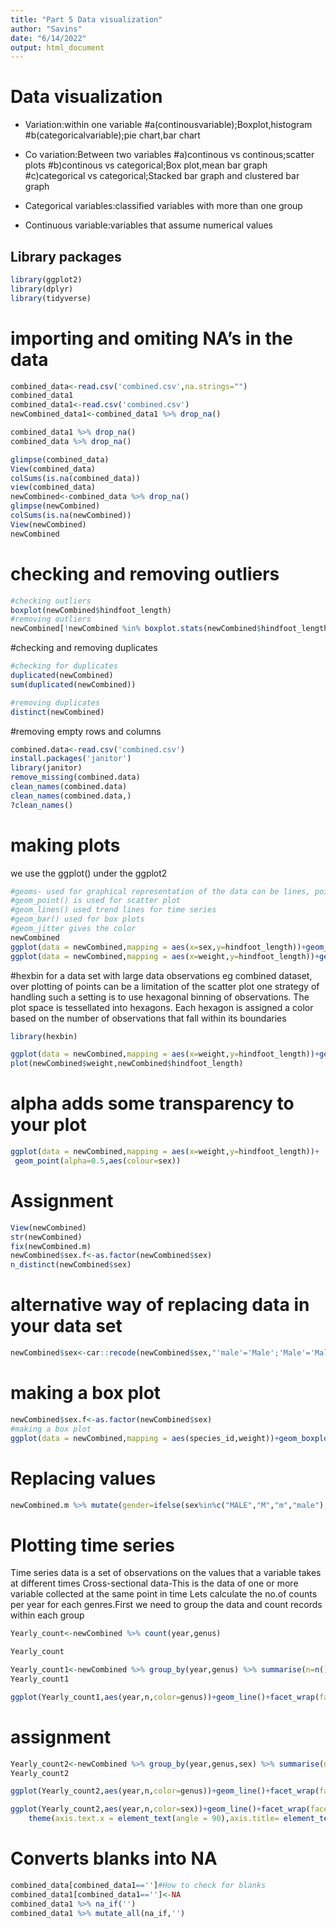 ---
title: "Part 5 Data visualization"
author: "Savins"
date: "6/14/2022"
output: html_document
---

# Data visualization 
- Variation:within one variable
#a(continousvariable);Boxplot,histogram 
#b(categoricalvariable);pie chart,bar chart

- Co variation:Between two variables
#a)continous vs continous;scatter plots
#b)continous vs categorical;Box plot,mean bar graph
#c)categorical vs categorical;Stacked bar graph and clustered bar graph


- Categorical variables:classified variables with more than one group
- Continuous variable:variables that assume numerical values

## Library packages
```{r}
library(ggplot2)
library(dplyr)
library(tidyverse)
```

# importing and omiting NA's in the data
```{r}
combined_data<-read.csv('combined.csv',na.strings="")
combined_data1
combined_data1<-read.csv('combined.csv')
newCombined_data1<-combined_data1 %>% drop_na()

combined_data1 %>% drop_na()
combined_data %>% drop_na()

glimpse(combined_data)
View(combined_data)
colSums(is.na(combined_data))
view(combined_data)
newCombined<-combined_data %>% drop_na()
glimpse(newCombined)
colSums(is.na(newCombined))
View(newCombined)
newCombined

```

# checking and removing outliers
```{r}
#checking outliers
boxplot(newCombined$hindfoot_length)
#removing outliers
newCombined[!newCombined %in% boxplot.stats(newCombined$hindfoot_length)$out ]

```

#checking and removing duplicates
```{r}
#checking for duplicates
duplicated(newCombined)
sum(duplicated(newCombined))

#removing duplicates
distinct(newCombined)
```

#removing empty rows and columns
```{r}
combined.data<-read.csv('combined.csv')
install.packages('janitor')
library(janitor)
remove_missing(combined.data)
clean_names(combined.data)
clean_names(combined.data,)
?clean_names()
```


# making plots
we use the ggplot() under the ggplot2
```{r}
#geoms- used for graphical representation of the data can be lines, points, bars
#geom_point() is used for scatter plot
#geom_lines() used trend lines for time series
#geom_bar() used for box plots
#geom_jitter gives the color
newCombined
ggplot(data = newCombined,mapping = aes(x=sex,y=hindfoot_length))+geom_boxplot()
ggplot(data = newCombined,mapping = aes(x=weight,y=hindfoot_length))+geom_point()+geom_jitter(colour='blue')

```

#hexbin
for a data set with large data observations eg combined dataset, over plotting of points can be a limitation of the scatter plot one strategy of handling such a setting is to use hexagonal binning of observations. The plot space is tessellated into hexagons. Each hexagon is assigned a color based on the number of observations that fall within its boundaries
```{r}
library(hexbin)

ggplot(data = newCombined,mapping = aes(x=weight,y=hindfoot_length))+geom_hex()
plot(newCombined$weight,newCombined$hindfoot_length)
```

# alpha adds some transparency to your plot
```{r}
ggplot(data = newCombined,mapping = aes(x=weight,y=hindfoot_length))+
 geom_point(alpha=0.5,aes(colour=sex))
```

# Assignment
```{r}
View(newCombined)
str(newCombined)
fix(newCombined.m)
newCombined$sex.f<-as.factor(newCombined$sex)
n_distinct(newCombined$sex)
```
# alternative way of replacing data in your data set
```{r}
newCombined$sex<-car::recode(newCombined$sex,"'male'='Male';'Male'='Male';'M'='Male';'Female'='Female';'female'='Female';'F'='Female';'MALE'='Male';'FEMALE'='Female'")
```

# making a box plot
```{r}
newCombined$sex.f<-as.factor(newCombined$sex)
#making a box plot
ggplot(data = newCombined,mapping = aes(species_id,weight))+geom_boxplot()+theme_bw()

```


# Replacing values 
```{r}
newCombined.m %>% mutate(gender=ifelse(sex%in%c("MALE","M","m","male"),"Male","Female"))
```


# Plotting time series
Time series data is a set of observations on the values that a variable takes at different times
Cross-sectional data-This is the data of one or more variable collected at the same point in time
Lets calculate the no.of counts per year for each genres.First we need to group the data and count records within each group
```{r}
Yearly_count<-newCombined %>% count(year,genus)

Yearly_count
```

```{r}
Yearly_count1<-newCombined %>% group_by(year,genus) %>% summarise(n=n()) 
Yearly_count1
```

```{r}
ggplot(Yearly_count1,aes(year,n,color=genus))+geom_line()+facet_wrap(facets = vars(genus))

```
# assignment
```{r}
Yearly_count2<-newCombined %>% group_by(year,genus,sex) %>% summarise(n=n()) %>% filter(genus%in%c("Chaetodipus","Dipodomys","Reithrodontomys","Peromyscus"))
Yearly_count2
```

```{r}
ggplot(Yearly_count2,aes(year,n,color=genus))+geom_line()+facet_wrap(facets = vars(genus))+geom_point()

```

```{r}
ggplot(Yearly_count2,aes(year,n,color=sex))+geom_line()+facet_wrap(facets = vars(genus))+theme_bw()+labs(x='Year\n',y='Count\n',title="Sex Aginst Genus\n") +
    theme(axis.text.x = element_text(angle = 90),axis.title= element_text(size = 22))
```

# Converts blanks into NA
```{r}
combined_data[combined_data1=='']#How to check for blanks
combined_data1[combined_data1=='']<-NA
combined_data1 %>% na_if('')
combined_data1 %>% mutate_all(na_if,'')


```






























